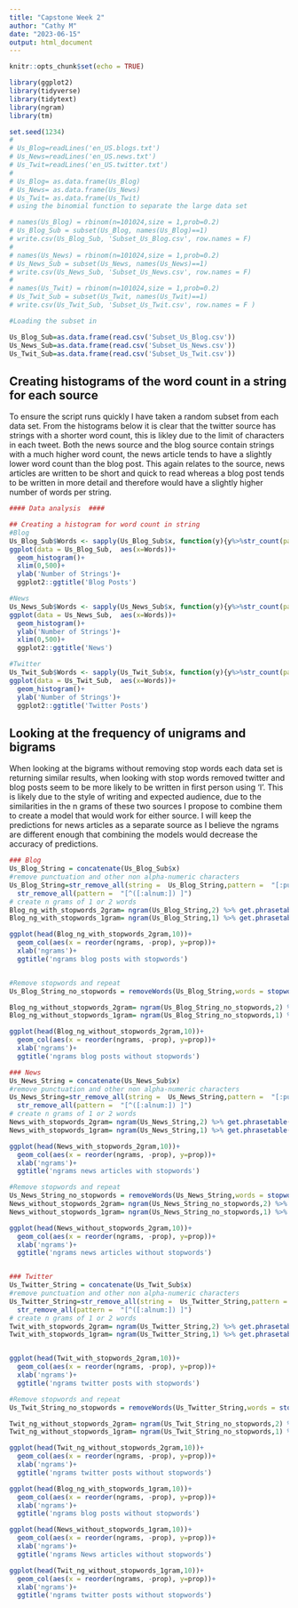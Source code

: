 ```yaml
---
title: "Capstone Week 2"
author: "Cathy M"
date: "2023-06-15"
output: html_document
---
```


```r
knitr::opts_chunk$set(echo = TRUE)
```

```r
library(ggplot2)
library(tidyverse)
library(tidytext)
library(ngram)
library(tm)

set.seed(1234)
# 
# Us_Blog=readLines('en_US.blogs.txt')
# Us_News=readLines('en_US.news.txt')
# Us_Twit=readLines('en_US.twitter.txt')
# 
# Us_Blog= as.data.frame(Us_Blog)
# Us_News= as.data.frame(Us_News)
# Us_Twit= as.data.frame(Us_Twit)
# using the binomial function to separate the large data set

# names(Us_Blog) = rbinom(n=101024,size = 1,prob=0.2)
# Us_Blog_Sub = subset(Us_Blog, names(Us_Blog)==1)
# write.csv(Us_Blog_Sub, 'Subset_Us_Blog.csv', row.names = F)
# 
# names(Us_News) = rbinom(n=101024,size = 1,prob=0.2)
# Us_News_Sub = subset(Us_News, names(Us_News)==1)
# write.csv(Us_News_Sub, 'Subset_Us_News.csv', row.names = F)
# 
# names(Us_Twit) = rbinom(n=101024,size = 1,prob=0.2)
# Us_Twit_Sub = subset(Us_Twit, names(Us_Twit)==1)
# write.csv(Us_Twit_Sub, 'Subset_Us_Twit.csv', row.names = F )

#Loading the subset in

Us_Blog_Sub=as.data.frame(read.csv('Subset_Us_Blog.csv'))
Us_News_Sub=as.data.frame(read.csv('Subset_Us_News.csv'))
Us_Twit_Sub=as.data.frame(read.csv('Subset_Us_Twit.csv'))

```

## Creating histograms of the word count in a string for each source

To ensure the script runs quickly I have taken a random subset from each data set. From the histograms below it is clear that the twitter source has strings with a shorter word count, this is likley due to the limit of characters in each tweet. Both the news source and the blog source contain strings with a much higher word count, the news article tends to have a slightly lower word count than the blog post. This again relates to the source, news articles are written to be short and quick to read whereas a blog post tends to be written in more detail and therefore would have a slightly higher number of words per string.

``` r

#### Data analysis  ####

## Creating a histogram for word count in string 
#Blog
Us_Blog_Sub$Words <- sapply(Us_Blog_Sub$x, function(y){y%>%str_count(pattern = '[\\s]',.)+1})
ggplot(data = Us_Blog_Sub,  aes(x=Words))+
  geom_histogram()+
  xlim(0,500)+
  ylab('Number of Strings')+
  ggplot2::ggtitle('Blog Posts')

#News
Us_News_Sub$Words <- sapply(Us_News_Sub$x, function(y){y%>%str_count(pattern = '[\\s]',.)+1})
ggplot(data = Us_News_Sub,  aes(x=Words))+
  geom_histogram()+
  ylab('Number of Strings')+
  xlim(0,500)+
  ggplot2::ggtitle('News')

#Twitter
Us_Twit_Sub$Words <- sapply(Us_Twit_Sub$x, function(y){y%>%str_count(pattern = '[\\s]',.)+1})
ggplot(data = Us_Twit_Sub,  aes(x=Words))+
  geom_histogram()+
  ylab('Number of Strings')+
  ggplot2::ggtitle('Twitter Posts')

```

## Looking at the frequency of unigrams and bigrams

When looking at the bigrams without removing stop words each data set is returning similar results, when looking with stop words removed twitter and blog posts seem to be more likely to be written in first person using 'I'. This is likely due to the style of writing and expected audience, due to the similarities in the n grams of these two sources I propose to combine them to create a model that would work for either source. I will keep the predictions for news articles as a separate source as I believe the ngrams are different enough that combining the models would decrease the accuracy of predictions.
```r
### Blog 
Us_Blog_String = concatenate(Us_Blog_Sub$x)
#remove punctuation and other non alpha-numeric characters
Us_Blog_String=str_remove_all(string =  Us_Blog_String,pattern =  "[:punct:]") %>%
  str_remove_all(pattern =  "[^([:alnum:]) ]") 
# create n grams of 1 or 2 words
Blog_ng_with_stopwords_2gram= ngram(Us_Blog_String,2) %>% get.phrasetable()
Blog_ng_with_stopwords_1gram= ngram(Us_Blog_String,1) %>% get.phrasetable()

ggplot(head(Blog_ng_with_stopwords_2gram,10))+
  geom_col(aes(x = reorder(ngrams, -prop), y=prop))+
  xlab('ngrams')+
  ggtitle('ngrams blog posts with stopwords')


#Remove stopwords and repeat
Us_Blog_String_no_stopwords = removeWords(Us_Blog_String,words = stopwords('english'))

Blog_ng_without_stopwords_2gram= ngram(Us_Blog_String_no_stopwords,2) %>% get.phrasetable()
Blog_ng_without_stopwords_1gram= ngram(Us_Blog_String_no_stopwords,1) %>% get.phrasetable()

ggplot(head(Blog_ng_without_stopwords_2gram,10))+
  geom_col(aes(x = reorder(ngrams, -prop), y=prop))+
  xlab('ngrams')+
  ggtitle('ngrams blog posts without stopwords')

### News 
Us_News_String = concatenate(Us_News_Sub$x)
#remove punctuation and other non alpha-numeric characters
Us_News_String=str_remove_all(string =  Us_News_String,pattern =  "[:punct:]") %>%
  str_remove_all(pattern =  "[^([:alnum:]) ]") 
# create n grams of 1 or 2 words
News_with_stopwords_2gram= ngram(Us_News_String,2) %>% get.phrasetable()
News_with_stopwords_1gram= ngram(Us_News_String,1) %>% get.phrasetable()

ggplot(head(News_with_stopwords_2gram,10))+
  geom_col(aes(x = reorder(ngrams, -prop), y=prop))+
  xlab('ngrams')+
  ggtitle('ngrams news articles with stopwords')

#Remove stopwords and repeat
Us_News_String_no_stopwords = removeWords(Us_News_String,words = stopwords('english'))
News_without_stopwords_2gram= ngram(Us_News_String_no_stopwords,2) %>% get.phrasetable()
News_without_stopwords_1gram= ngram(Us_News_String_no_stopwords,1) %>% get.phrasetable()

ggplot(head(News_without_stopwords_2gram,10))+
  geom_col(aes(x = reorder(ngrams, -prop), y=prop))+
  xlab('ngrams')+
  ggtitle('ngrams news articles without stopwords')


### Twitter 
Us_Twitter_String = concatenate(Us_Twit_Sub$x)
#remove punctuation and other non alpha-numeric characters
Us_Twitter_String=str_remove_all(string =  Us_Twitter_String,pattern =  "[:punct:]") %>%
  str_remove_all(pattern =  "[^([:alnum:]) ]") 
# create n grams of 1 or 2 words
Twit_with_stopwords_2gram= ngram(Us_Twitter_String,2) %>% get.phrasetable()
Twit_with_stopwords_1gram= ngram(Us_Twitter_String,1) %>% get.phrasetable()


ggplot(head(Twit_with_stopwords_2gram,10))+
  geom_col(aes(x = reorder(ngrams, -prop), y=prop))+
  xlab('ngrams')+
  ggtitle('ngrams twitter posts with stopwords')

#Remove stopwords and repeat
Us_Twit_String_no_stopwords = removeWords(Us_Twitter_String,words = stopwords('english'))

Twit_ng_without_stopwords_2gram= ngram(Us_Twit_String_no_stopwords,2) %>% get.phrasetable()
Twit_ng_without_stopwords_1gram= ngram(Us_Twit_String_no_stopwords,1) %>% get.phrasetable()

ggplot(head(Twit_ng_without_stopwords_2gram,10))+
  geom_col(aes(x = reorder(ngrams, -prop), y=prop))+
  xlab('ngrams')+
  ggtitle('ngrams twitter posts without stopwords')

ggplot(head(Blog_ng_with_stopwords_1gram,10))+
  geom_col(aes(x = reorder(ngrams, -prop), y=prop))+
  xlab('ngrams')+
  ggtitle('ngrams blog posts without stopwords')

ggplot(head(News_without_stopwords_1gram,10))+
  geom_col(aes(x = reorder(ngrams, -prop), y=prop))+
  xlab('ngrams')+
  ggtitle('ngrams News articles without stopwords')

ggplot(head(Twit_ng_without_stopwords_1gram,10))+
  geom_col(aes(x = reorder(ngrams, -prop), y=prop))+
  xlab('ngrams')+
  ggtitle('ngrams twitter posts without stopwords')
```


